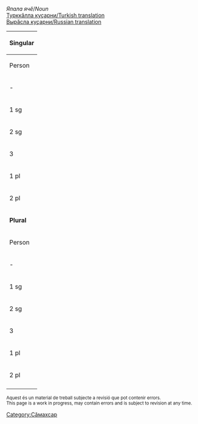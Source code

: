 

''Япала ячӗ''/''Noun''<br/>
[http://ilazki.thinkgeek.co.uk/~spectre/txuvaix/cv-tr/index.php?q=барокко Турккӑлла куҫарни/Turkish translation]<br/>
[http://samah.chv.su/cgi-bin/s.cgi?a=s&word=барокко Вырӑсла куҫарни/Russian translation]

{|class=wikitable
|-
!colspan=9|'''Singular'''
|-
!  Person  !!  Tеп<br/>Absolutive<br>''Мӗн?''  !!  Камӑнлӑх<br/>Genitive<br>''Мӗнӗн?''  !!  Пару<br/>Dative<br>''Мӗне?''  !!  Вырӑн<br/>Locative<br>''Мӗнре?''  !!  Туху<br/>Ablative<br>''Мӗнрен?''  !!  Пӗрлелӗх<br/>Instrumental<br>''Мӗнпе?''  !!  Ҫуклӑх<br/>Privative<br>''Мӗнсӗр?''  !!  Пирке<br/>Final<br>''Мӗншӗн?''
|-
| - || барокко || бароккӑ·н || бароккӑ·на || бароккӑ·ра || бароккӑ·ран || бароккӑ·па || бароккӑ·сӑр || бароккӑ·шӑн
|-
| 1 sg || бароккӑ·м || бароккӑ·м·ӑн || бароккӑ·м·а || бароккӑ·м·ра || бароккӑ·м·ран || бароккӑ·м·па || бароккӑ·м·сӑр || бароккӑ·м·шӑн 
|-
| 2 sg || барокк·у || барокк·у·н || барокк·у·на || барокк·у·нта || барокк·у·нтан || барокк·у·па || барокк·у·сӑр || барокк·у·шӑн 
|-
| 3 || барокк·и || барокк·ин || барокк·и·не || барокк·и·нче || барокк·и·нчен || барокк·и·пе || барокк·и·сӗр || барокк·и·шӗн
|-
| 1 pl || бароккӑ·м·ӑр || бароккӑ·м·ӑр·ӑн || бароккӑ·м·ӑр·а || бароккӑ·м·ӑр·та || бароккӑ·м·ӑр·тан || бароккӑ·м·ӑр·па || бароккӑ·м·ӑр·сӑр || бароккӑ·м·ӑр·шӑн 
|-
| 2 pl || бароккӑ·р || бароккӑ·р·ӑн || бароккӑ·р·а || бароккӑ·р·та || бароккӑ·р·тан || бароккӑ·р·па || бароккӑ·р·сӑр || бароккӑ·р·шӑн 
|-
!colspan=9|'''Plural'''
|-
!  Person  !!  Tеп<br/>Absolutive<br>''Мӗн?''  !!  Камӑнлӑх<br/>Genitive<br>''Мӗнӗн?''  !!  Пару<br/>Dative<br>''Мӗне?''  !!  Вырӑн<br/>Locative<br>''Мӗнре?''  !!  Туху<br/>Ablative<br>''Мӗнрен?''  !!  Пӗрлелӗх<br/>Instrumental<br>''Мӗнпе?''  !!  Ҫуклӑх<br/>Privative<br>''Мӗнсӗр?''  !!  Пирке<br/>Final<br>''Мӗншӗн?''
|-
| - || бароккӑ·сем || бароккӑ·се·н || бароккӑ·сен·е || бароккӑ·сен·че || бароккӑ·сен·чен || бароккӑ·сем·пе || бароккӑ·сем·сӗр || бароккӑ·сем·шӗн
|-
| 1 sg || бароккӑ·м·сем || бароккӑ·м·се·н || бароккӑ·м·сен·е || барокк·ӑм·сен·че || бароккӑ·м·сен·чен || бароккӑ·м·сем·пе || бароккӑ·м·сем·сӗр || бароккӑ·м·сем·шӗн 
|-
| 2 sg || барокк·у·сем || барокк·у·се·н || барокк·у·сен·е || барокк·у·сен·че || барокк·у·сен·чен || барокк·у·сем·пе || барокк·у·сем·сӗр || барокк·у·сем·шӗн 
|-
| 3 || барокк·и·сем || барокк·и·се·н || барокк·и·сен·е || барокк·и·сен·че || барокк·и·сен·чен || барокк·и·сем·пе || барокк·и·сем·сӗр || барокк·и·сем·шӗн
|-
| 1 pl || бароккӑ·м·ӑр·сем || бароккӑ·м·ӑр·се·н || бароккӑ·м·ӑр·сен·е || бароккӑ·м·ӑр·сен·че || д·м·ӑр·сен·чен || бароккӑ·м·ӑр·сем·пе || бароккӑ·м·ӑр·сем·сӗр || бароккӑ·м·ӑр·сем·шӗн 
|-
| 2 pl || бароккӑ·р·сем || бароккӑ·р·се·н || бароккӑ·р·сен·е || бароккӑ·р·сен·че || бароккӑ·р·сен·чен || бароккӑ·р·сем·пе || бароккӑ·р·сем·сӗр || бароккӑ·р·сем·шӗн 
|-
|}

<small>
Aquest és un material de treball subjecte a revisió que pot contenir errors.<br/>
This page is a work in progress, may contain errors and is subject to revision at any time. 
</small>

[[Category:Сӑмахсар]]